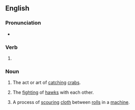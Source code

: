 ==English==

===Pronunciation===
* {{IPA|/ˈkɹæbɪŋ/|lang=en}}

===Verb===
{{head|en|present participle}}

# {{present participle of|crab|lang=en|nocat=1}}

===Noun===
{{en-noun|-|s}}

# The act or art of [[catch]]ing [[crab]]s.
# {{lb|en|falconry}} The [[fight]]ing of [[hawk]]s with each other.
# {{lb|en|wool manufacture}} A process of [[scour]]ing [[cloth]] between [[roll]]s in a [[machine]].

{{Webster 1913}}